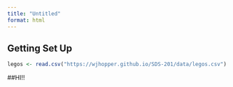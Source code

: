 ```yaml
---
title: "Untitled"
format: html
---
```

## Getting Set Up
```r
legos <- read.csv("https://wjhopper.github.io/SDS-201/data/legos.csv")
```

##HI!!

